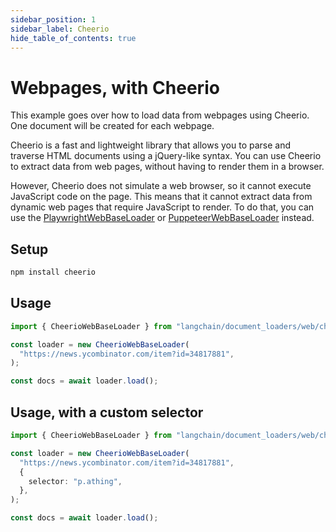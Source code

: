 ```yaml
---
sidebar_position: 1
sidebar_label: Cheerio
hide_table_of_contents: true
---
```


# Webpages, with Cheerio

This example goes over how to load data from webpages using Cheerio. One document will be created for each webpage.

Cheerio is a fast and lightweight library that allows you to parse and traverse HTML documents using a jQuery-like syntax. You can use Cheerio to extract data from web pages, without having to render them in a browser.

However, Cheerio does not simulate a web browser, so it cannot execute JavaScript code on the page. This means that it cannot extract data from dynamic web pages that require JavaScript to render. To do that, you can use the [PlaywrightWebBaseLoader](./web_playwright) or [PuppeteerWebBaseLoader](./web_puppeteer) instead.

## Setup

```bash npm2yarn
npm install cheerio
```

## Usage

```typescript
import { CheerioWebBaseLoader } from "langchain/document_loaders/web/cheerio";

const loader = new CheerioWebBaseLoader(
  "https://news.ycombinator.com/item?id=34817881",
);

const docs = await loader.load();
```

## Usage, with a custom selector

```typescript
import { CheerioWebBaseLoader } from "langchain/document_loaders/web/cheerio";

const loader = new CheerioWebBaseLoader(
  "https://news.ycombinator.com/item?id=34817881",
  {
    selector: "p.athing",
  },
);

const docs = await loader.load();
```
